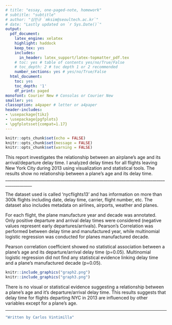 ---
# title: "essay, one-paged-note, homework"
# subtitle: "subtitle"
# author: "심민규 `mksim@seoultech.ac.kr`"
# date: "Lastly updated on `r Sys.Date()`"
output:
  pdf_document:
    latex_engine: xelatex
    highlight: haddock
    keep_tex: yes
    includes:
      in_header: latex_support/latex-topmatter_pdf.tex
    # toc: yes # table of contents yes/no/True/False
    # toc_depth: 2 # toc depth 1 or 2 recommended
    number_sections: yes # yes/no/True/False
  html_document:
    toc: yes
    toc_depth: '1'
    df_print: paged
monofont: Courier New # Consolas or Courier New
smaller: yes
classoption: a4paper # letter or a4paper
header-includes:
- \usepackage{tikz}
- \usepackage{pgfplots}
- \pgfplotsset{compat=1.17}
---

```{r setup, include=FALSE}
knitr::opts_chunk$set(echo = FALSE)
knitr::opts_chunk$set(message = FALSE)
knitr::opts_chunk$set(warning = FALSE)
```

<!-- \begin{center} -->
<!-- \vspace{100pt} -->
<!-- \includegraphics[height=0.3in]{latex_support/logo_ds.png}  -->
<!-- \end{center} -->

\begin{center}
\begin{large}
\textbf{Relationship between the age of the plane and its delay time}
\end{large}
\end{center}


This report investigates the relationship between an airplane's age and its arrival/departure delay time. I analyzed delay times for all flights leaving New York City during 2013 using visualization and statistical tools. The results show no relationship between a plane's age and its delay time.
___________________________________________________________________________________________

\underline{\textbf{Dataset}}

The dataset used is called 'nycflights13' and has information on more than 300k flights including date, delay time, carrier,  flight number, etc. The dataset also includes metadata on airlines, airports, weather and planes.  


\underline{\textbf{Methodology}}

For each flight, the plane manufacture year and decade was annotated. Only positive departure and arrival delay times were considered (negative values represent early departures/arrivals). Pearson's Correlation was performed between delay time and manufactured year, while multinomial logistic regression was conducted for planes manufactured decade. 


\underline{\textbf{Results}}

Pearson correlation coefficient showed no statistical association between a plane's age and its departure/arrival delay time (p=0.05). Multinomial logistic regression did not find any statistical evidence linking delay time and a plane's manufactured decade (p=0.05). 


```{r, figures-side,fig.show='hold', out.width="49%", fig.align="center"}
knitr::include_graphics("graph2.png")
knitr::include_graphics("graph3.png")
```   
\begin{center}
\begin{small}
\textbf{Figure 1.} \textbf{Left:} Average delay time according to the plane's manufactured decade \textbf{Right:} Average arrival delay (red line) and number of delayed flights by manufactured year (orange bars). Older planes have less flights but it's delay average time remains constant.
\end{small}
\end{center}
\underline{\textbf{Conclusions}}

There is no visual or statistical evidence suggesting a relationship between a plane's age and it's departure/arrival delay time. This results suggests that delay time for flights departing NYC in 2013 are influenced by other variables except for a plane's age.

___________________________________________________________________________________________
\begin{footnotesize}
Wickham H (2022). nycflights13: Flights that Departed NYC in 2013. R package version 1.0.2, https://github.com/hadley/nycflights13.
\end{footnotesize}



\newpage

```{r, echo=TRUE, results='hide'}
"Written by Carlos Vintimilla"
```


